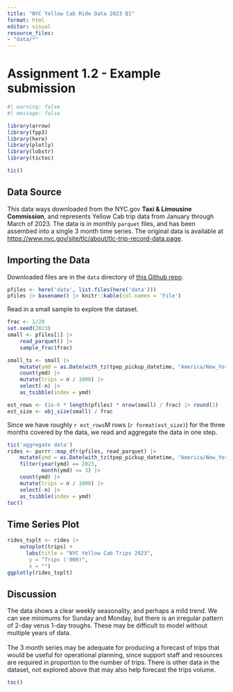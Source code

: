 ```yaml
---
title: "NYC Yellow Cab Ride Data 2023 Q1"
format: html
editor: visual
resource_files:
- "data/*"
---
```


# Assignment 1.2 - Example submission

```r
#| warning: false
#| message: false

library(arrow)
library(fpp3)
library(here)
library(plotly)
library(lobstr)
library(tictoc)

tic()
```

## Data Source

This data ways downloaded from the NYC.gov **Taxi & Limousine Commission**, and represents Yellow Cab trip data from January through March of 2023. The data is in monthly `parquet` files, and has been assembed into a single 3 month time series. The original data is available at <https://www.nyc.gov/site/tlc/about/tlc-trip-record-data.page>.

## Importing the Data

Downloaded files are in the `data` directory of [this Github repo](https://github.com/dsdaveh/nyc-taxidata).

```r
pfiles <- here('data', list.files(here('data')))
pfiles |> basename() |> knitr::kable(col.names = 'File')
```

Read in a small sample to explore the dataset.

```r
frac <- 1/20
set.seed(2023)
small <- pfiles[1] |> 
    read_parquet() |> 
    sample_frac(frac)

small_ts <- small |> 
    mutate(ymd = as.Date(with_tz(tpep_pickup_datetime, "America/New_York"))) |> 
    count(ymd) |> 
    mutate(trips = n / 1000) |> 
    select(-n) |> 
    as_tsibble(index = ymd)

est_rows <- (1e-6 * length(pfiles) * nrow(small) / frac) |> round(1)
est_size <- obj_size(small) / frac
```

Since we have roughly `r est_rows`M rows (`r format(est_size)`) for the three months covered by the data, we read and aggregate the data in one step.

```r

tic('aggregate data')
rides <- purrr::map_dfr(pfiles, read_parquet) |> 
    mutate(ymd = as.Date(with_tz(tpep_pickup_datetime, "America/New_York"))) |> 
    filter(year(ymd) == 2023,
           month(ymd) <= 3) |>
    count(ymd) |> 
    mutate(trips = n / 1000) |> 
    select(-n) |> 
    as_tsibble(index = ymd)
toc()
```

## Time Series Plot

```r
rides_tsplt <- rides |> 
    autoplot(trips) +
      labs(title = "NYC Yellow Cab Trips 2023",
       y = "Trips ('000)",
       x = "")
ggplotly(rides_tsplt)
```

## Discussion

The data shows a clear weekly seasonality, and perhaps a mild trend. We can see minimums for Sunday and Monday, but there is an irregular pattern of 2-day verus 1-day troughs. These may be difficult to model without multiple years of data.\
\
The 3 month series may be adequate for producing a forecast of trips that would be useful for operational planning, since support staff and resources are required in proportion to the number of trips. There is other data in the dataset, not explored above that may also help forecast the trips volume.

```r
toc()
```

